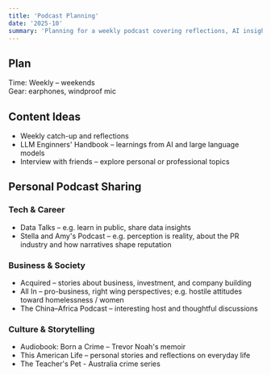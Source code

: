 ```yaml
---
title: 'Podcast Planning'
date: '2025-10'
summary: 'Planning for a weekly podcast covering reflections, AI insights, and conversations with friends.'
---
```


## Plan 
Time: Weekly – weekends  
Gear: earphones, windproof mic 

## Content Ideas
- Weekly catch-up and reflections  
- LLM Enginners' Handbook – learnings from AI and large language models  
- Interview with friends – explore personal or professional topics  

## Personal Podcast Sharing
### Tech & Career
- Data Talks – e.g. learn in public, share data insights
- Stella and Amy's Podcast – e.g. perception is reality, about the PR industry and how narratives shape reputation

### Business & Society
- Acquired – stories about business, investment, and company building  
- All In – pro-business, right wing perspectives; e.g. hostile attitudes toward homelessness / women
- The China–Africa Podcast – interesting host and thoughtful discussions  

### Culture & Storytelling
- Audiobook: Born a Crime – Trevor Noah's memoir  
- This American Life – personal stories and reflections on everyday life 
- The Teacher's Pet - Australia crime series  
